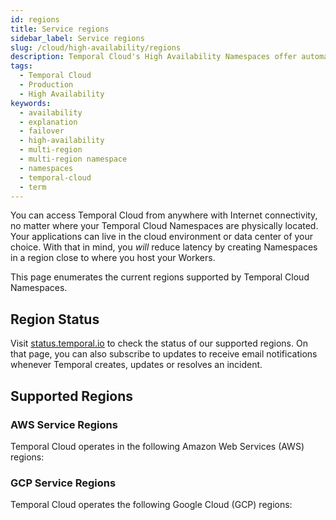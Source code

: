 ```yaml
---
id: regions
title: Service regions
sidebar_label: Service regions
slug: /cloud/high-availability/regions
description: Temporal Cloud's High Availability Namespaces offer automated failover, synchronized data replication, and high availability for workloads requiring disaster-tolerant deployment and 99.99% uptime.
tags:
  - Temporal Cloud
  - Production
  - High Availability
keywords:
  - availability
  - explanation
  - failover
  - high-availability
  - multi-region
  - multi-region namespace
  - namespaces
  - temporal-cloud
  - term
---
```


You can access Temporal Cloud from anywhere with Internet connectivity, no matter where your Temporal Cloud Namespaces are physically located.
Your applications can live in the cloud environment or data center of your choice.
With that in mind, you _will_ reduce latency by creating Namespaces in a region close to where you host your Workers.

This page enumerates the current regions supported by Temporal Cloud Namespaces.

## Region Status

Visit [status.temporal.io](https://status.temporal.io) to check the status of our supported regions.
On that page, you can also subscribe to updates to receive email notifications whenever Temporal creates, updates or resolves an incident.

## Supported Regions

### AWS Service Regions

Temporal Cloud operates in the following Amazon Web Services (AWS) regions:


<AWSRegions />

### GCP Service Regions

Temporal Cloud operates the following Google Cloud (GCP) regions:


<GCPRegions />

